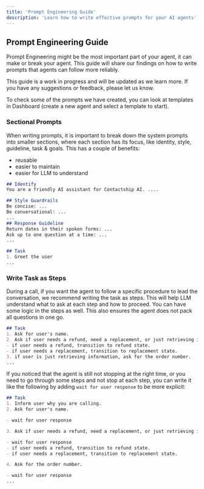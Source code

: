 ```yaml
---
title: 'Prompt Engineering Guide'
description: 'Learn how to write effective prompts for your AI agents'
---
```


## Prompt Engineering Guide

Prompt Engineering might be the most important part of your agent, it can make or break your agent.
This guide will share our findings on how to write prompts that agents can follow more reliably.

This guide is a work in progress and will be updated as we learn more.
If you have any suggestions or feedback, please let us know.

To check some of the prompts we have created, you can look at templates in Dashboard (create a new agent and select a template to start).

### Sectional Prompts

When writing prompts, it is important to break down the system prompts into smaller sections, where each section has its
focus, like identity, style, guideline, task & goals. This has a couple of benefits:

- reusable
- easier to maintain
- easier for LLM to understand

```md
## Identify
You are a friendly AI assistant for Contactship AI. ....

## Style Guardrails
Be concise: ...
Be conversational: ...
...
## Response Guideline
Return dates in their spoken forms: ...
Ask up to one question at a time: ...
...

## Task
1. Greet the user
...
```


### Write Task as Steps

During a call, if you want the agent to follow a specific procedure to lead the conversation, we recommend writing the task as steps.
This will help LLM understand what to ask at each step and how to proceed. You can have some logic in the steps as well. This also
ensures the agent does not pack all questions in one go.

```md
## Task
1. Ask for user's name.
2. Ask if user needs a refund, need a replacement, or just retrieving information.
- if user needs a refund, transition to refund state.
- if user needs a replacement, transition to replacement state.
3. if user is just retrieving information, ask for the order number.
...
```


If you noticed that the agent is still not stopping at the right time, or you need to go through some steps and not stop
at each step, you can write it like the following by adding `wait for user response` to be more explicit:

```md
## Task
1. Inform user why you are calling.
2. Ask for user's name.

- wait for user response

3. Ask if user needs a refund, need a replacement, or just retrieving information.

- wait for user response
- if user needs a refund, transition to refund state.
- if user needs a replacement, transition to replacement state.

4. Ask for the order number.

- wait for user response
...
```
